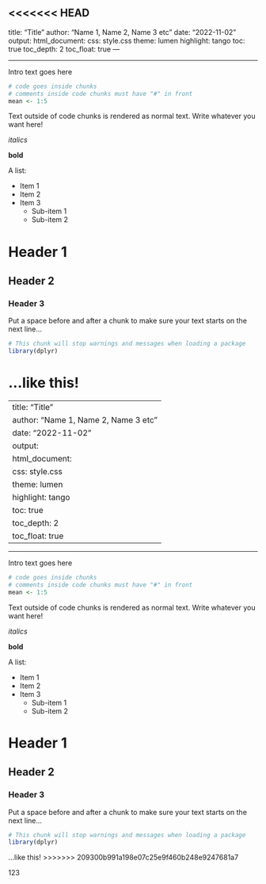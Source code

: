 <<<<<<< HEAD
---
title: "Title"
author: "Name 1, Name 2, Name 3 etc"
date: "2022-11-02"
output: 
  html_document:
    css: style.css
    theme: lumen
    highlight: tango
    toc: true
    toc_depth: 2
    toc_float: true
---

***

Intro text goes here

```r
# code goes inside chunks
# comments inside code chunks must have "#" in front
mean <- 1:5
```

Text outside of code chunks is rendered as normal text. Write whatever you want here!

*italics*

**bold**

A list:

* Item 1
* Item 2
* Item 3
    - Sub-item 1
    - Sub-item 2

# Header 1

## Header 2

### Header 3

Put a space before and after a chunk to make sure your text starts on the next line...

```r
# This chunk will stop warnings and messages when loading a package
library(dplyr)
```

...like this! 
=======
---
title: "Title"
author: "Name 1, Name 2, Name 3 etc"
date: "2022-11-02"
output: 
  html_document:
    css: style.css
    theme: lumen
    highlight: tango
    toc: true
    toc_depth: 2
    toc_float: true
---

***

Intro text goes here

```r
# code goes inside chunks
# comments inside code chunks must have "#" in front
mean <- 1:5
```

Text outside of code chunks is rendered as normal text. Write whatever you want here!

*italics*

**bold**

A list:

* Item 1
* Item 2
* Item 3
    - Sub-item 1
    - Sub-item 2

# Header 1

## Header 2

### Header 3

Put a space before and after a chunk to make sure your text starts on the next line...

```r
# This chunk will stop warnings and messages when loading a package
library(dplyr)
```

...like this! 
>>>>>>> 209300b991a198e07c25e9f460b248e9247681a7

123
